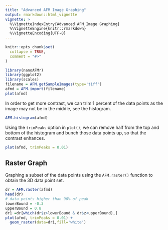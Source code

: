```yaml
---
title: "Advanced AFM Image Graphing"
output: rmarkdown::html_vignette
vignette: >
  %\VignetteIndexEntry{Advanced AFM Image Graphing}
  %\VignetteEngine{knitr::rmarkdown}
  %\VignetteEncoding{UTF-8}
---
```


```r
knitr::opts_chunk$set(
  collapse = TRUE,
  comment = "#>"
)
```

```r
library(nanoAFMr)
library(ggplot2)
library(scales)
filename = AFM.getSampleImages(type='tiff')
afmd = AFM.import(filename)
plot(afmd)
```
 
In order to get more contrast, we can trim 1 percent of the data points as the image may not be in the middle, see the histogram.

```r
AFM.histogram(afmd)
```

Using the `trimPeaks` option in `plot()`, we can remove half from the top and bottom of the histogram and bunch those data points up, so that the contrast enhances.


```r
plot(afmd, trimPeaks = 0.01)
```

## Raster Graph

Graphing a subset of the data points using the `AFM.raster()` function to obtain the 3D data point set.

```r
dr = AFM.raster(afmd)
head(dr)
# data points higher than 90% of peak
lowerBound = -0.3
upperBound = 0.8
dr1 =dr[which(dr$z>lowerBound & dr$z<upperBound),]
plot(afmd, trimPeaks = 0.01) + 
  geom_raster(data=dr1,fill='white')
```
